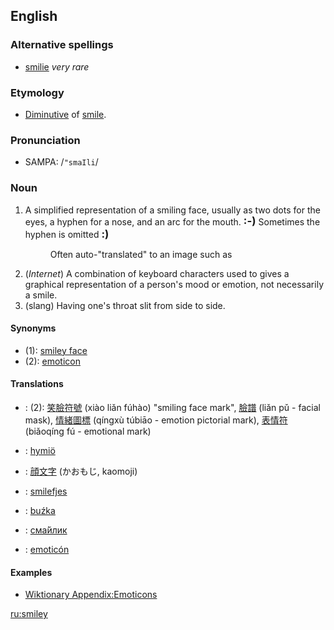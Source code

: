 ==English==

===Alternative spellings===
*[[smilie]] ''very rare''

===Etymology===
*[[Diminutive]] of [[smile]].

===Pronunciation===
*SAMPA: /<tt>"smaIli</tt>/

===Noun===
{{en-noun-reg}}
{{wikipedia}}

# A simplified representation of a smiling face, usually as two dots for the eyes, a hyphen for a nose, and an arc for the mouth. '''<big>:-)</big>'''  Sometimes the hyphen is omitted '''<big>:)</big>'''
#:Often auto-"translated" to an image such as  {{Smiley|40}}
# (''Internet'') A combination of keyboard characters used to gives a graphical representation of a person's mood or emotion, not necessarily a smile.<br>
# (slang) Having one's throat slit from side to side.

====Synonyms====
*(1): [[smiley face]]
*(2): [[emoticon]]

====Translations====
{{checktrans}}

*{{ttbc|Chinese}}: (2): [[笑]][[臉]][[符]][[號]] (xiào liǎn fúhào) "smiling face mark", [[臉]][[譜]] (liǎn pǔ - facial mask), [[情]][[緒]][[圖]][[標]] (qíngxù túbiāo - emotion pictorial mark), [[表]][[情]][[符]] (biǎoqíng fú - emotional mark)
*{{ttbc|Finnish}}: [[hymiö]]
*{{ttbc|Japanese}}: [[顔文字]] (かおもじ, kaomoji)
*{{ttbc|Norwegian}}: [[smilefjes]]
*{{ttbc|Polish}}: [[buźka]] {{f}}
*{{ttbc|Russian}}: [[смайлик|сма́йлик]]
*{{ttbc|Spanish}}: [[emoticón]]

====Examples====

*[[Wiktionary Appendix:Emoticons]]

[[ru:smiley]]